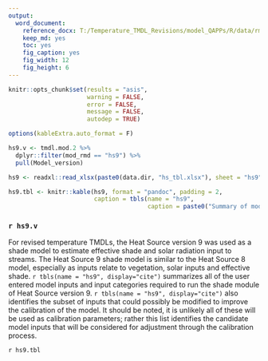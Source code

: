 ```yaml
---
output: 
  word_document:
    reference_docx: T:/Temperature_TMDL_Revisions/model_QAPPs/R/data/rmd_template.docx
    keep_md: yes
    toc: yes
    fig_caption: yes
    fig_width: 12
    fig_height: 6
---
```


```r

knitr::opts_chunk$set(results = "asis",
                      warning = FALSE,
                      error = FALSE,
                      message = FALSE,
                      autodep = TRUE)

options(kableExtra.auto_format = F)

```

```r

hs9.v <- tmdl.mod.2 %>% 
  dplyr::filter(mod_rmd == "hs9") %>% 
  pull(Model_version)

hs9 <- readxl::read_xlsx(paste0(data.dir, "hs_tbl.xlsx"), sheet = "hs9")

hs9.tbl <- knitr::kable(hs9, format = "pandoc", padding = 2,
                        caption = tbls(name = "hs9", 
                                       caption = paste0("Summary of model inputs required for Heat Source version 9.")))

```

### `r hs9.v`

For revised temperature TMDLs, the Heat Source version 9 was used as a shade model to estimate effective shade and solar radiation input to streams. The Heat Source 9 shade model is similar to the Heat Source 8 model, especially as inputs relate to vegetation, solar inputs and effective shade. `r tbls(name = "hs9", display="cite")` summarizes all of the user entered model inputs and input categories required to run the shade module of Heat Source version 9. `r tbls(name = "hs9", display="cite")` also identifies the subset of inputs that could possibly be modified to improve the calibration of the model. It should be noted, it is unlikely all of these will be used as calibration parameters; rather this list identifies the candidate model inputs that will be considered for adjustment through the calibration process.

`r hs9.tbl`